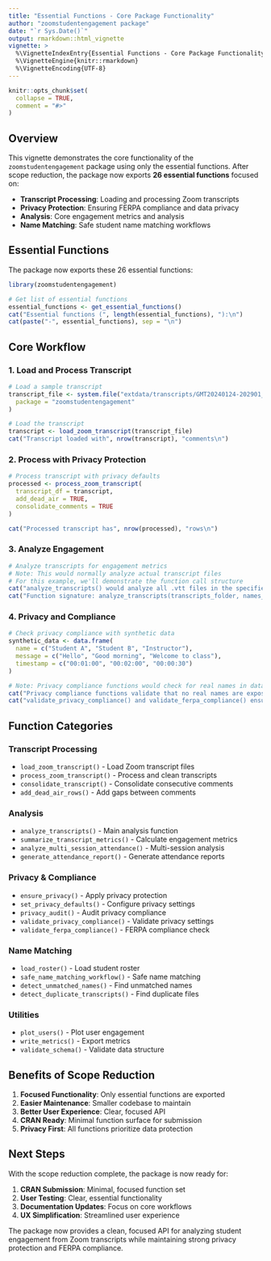 ```yaml
---
title: "Essential Functions - Core Package Functionality"
author: "zoomstudentengagement package"
date: "`r Sys.Date()`"
output: rmarkdown::html_vignette
vignette: >
  %\VignetteIndexEntry{Essential Functions - Core Package Functionality}
  %\VignetteEngine{knitr::rmarkdown}
  %\VignetteEncoding{UTF-8}
---
```


```r
knitr::opts_chunk$set(
  collapse = TRUE,
  comment = "#>"
)
```

## Overview

This vignette demonstrates the core functionality of the `zoomstudentengagement` package using only the essential functions. After scope reduction, the package now exports **26 essential functions** focused on:

- **Transcript Processing**: Loading and processing Zoom transcripts
- **Privacy Protection**: Ensuring FERPA compliance and data privacy
- **Analysis**: Core engagement metrics and analysis
- **Name Matching**: Safe student name matching workflows

## Essential Functions

The package now exports these 26 essential functions:

```r
library(zoomstudentengagement)

# Get list of essential functions
essential_functions <- get_essential_functions()
cat("Essential functions (", length(essential_functions), "):\n")
cat(paste("-", essential_functions), sep = "\n")
```

## Core Workflow

### 1. Load and Process Transcript

```r
# Load a sample transcript
transcript_file <- system.file("extdata/transcripts/GMT20240124-202901_Recording.transcript.vtt",
  package = "zoomstudentengagement"
)

# Load the transcript
transcript <- load_zoom_transcript(transcript_file)
cat("Transcript loaded with", nrow(transcript), "comments\n")
```

### 2. Process with Privacy Protection

```r
# Process transcript with privacy defaults
processed <- process_zoom_transcript(
  transcript_df = transcript,
  add_dead_air = TRUE,
  consolidate_comments = TRUE
)

cat("Processed transcript has", nrow(processed), "rows\n")
```

### 3. Analyze Engagement

```r
# Analyze transcripts for engagement metrics
# Note: This would normally analyze actual transcript files
# For this example, we'll demonstrate the function call structure
cat("analyze_transcripts() would analyze all .vtt files in the specified folder\n")
cat("Function signature: analyze_transcripts(transcripts_folder, names_to_exclude, write, output_path)\n")
```

### 4. Privacy and Compliance

```r
# Check privacy compliance with synthetic data
synthetic_data <- data.frame(
  name = c("Student A", "Student B", "Instructor"),
  message = c("Hello", "Good morning", "Welcome to class"),
  timestamp = c("00:01:00", "00:02:00", "00:00:30")
)

# Note: Privacy compliance functions would check for real names in data
cat("Privacy compliance functions validate that no real names are exposed\n")
cat("validate_privacy_compliance() and validate_ferpa_compliance() ensure FERPA compliance\n")
```

## Function Categories

### Transcript Processing
- `load_zoom_transcript()` - Load Zoom transcript files
- `process_zoom_transcript()` - Process and clean transcripts
- `consolidate_transcript()` - Consolidate consecutive comments
- `add_dead_air_rows()` - Add gaps between comments

### Analysis
- `analyze_transcripts()` - Main analysis function
- `summarize_transcript_metrics()` - Calculate engagement metrics
- `analyze_multi_session_attendance()` - Multi-session analysis
- `generate_attendance_report()` - Generate attendance reports

### Privacy & Compliance
- `ensure_privacy()` - Apply privacy protection
- `set_privacy_defaults()` - Configure privacy settings
- `privacy_audit()` - Audit privacy compliance
- `validate_privacy_compliance()` - Validate privacy settings
- `validate_ferpa_compliance()` - FERPA compliance check

### Name Matching
- `load_roster()` - Load student roster
- `safe_name_matching_workflow()` - Safe name matching
- `detect_unmatched_names()` - Find unmatched names
- `detect_duplicate_transcripts()` - Find duplicate files

### Utilities
- `plot_users()` - Plot user engagement
- `write_metrics()` - Export metrics
- `validate_schema()` - Validate data structure

## Benefits of Scope Reduction

1. **Focused Functionality**: Only essential functions are exported
2. **Easier Maintenance**: Smaller codebase to maintain
3. **Better User Experience**: Clear, focused API
4. **CRAN Ready**: Minimal function surface for submission
5. **Privacy First**: All functions prioritize data protection

## Next Steps

With the scope reduction complete, the package is now ready for:

1. **CRAN Submission**: Minimal, focused function set
2. **User Testing**: Clear, essential functionality
3. **Documentation Updates**: Focus on core workflows
4. **UX Simplification**: Streamlined user experience

The package now provides a clean, focused API for analyzing student engagement from Zoom transcripts while maintaining strong privacy protection and FERPA compliance.
